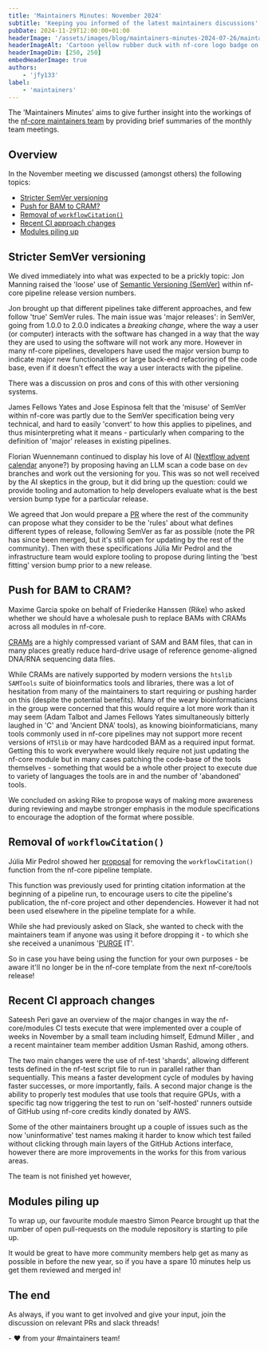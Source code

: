 ```yaml
---
title: 'Maintainers Minutes: November 2024'
subtitle: 'Keeping you informed of the latest maintainers discussions'
pubDate: 2024-11-29T12:00:00+01:00
headerImage: '/assets/images/blog/maintainers-minutes-2024-07-26/maintainers_duck.png'
headerImageAlt: 'Cartoon yellow rubber duck with nf-core logo badge on its body with the nf-core logo.'
headerImageDim: [250, 250]
embedHeaderImage: true
authors:
    - 'jfy133'
label:
    - 'maintainers'
---
```



The 'Maintainers Minutes' aims to give further insight into the workings of the [nf-core maintainers team](/governance#maintainers)
by providing brief summaries of the monthly team meetings.

## Overview

In the November meeting we discussed (amongst others) the following topics:

-   [Stricter SemVer versioning](stricter-semver-versioning)
-   [Push for BAM to CRAM?](push-for-bam-to-cram)
-   [Removal of `workflowCitation()`](removal-of-workflowcitation)
-   [Recent CI approach changes](recent-ci-approach-changes)
-   [Modules piling up](modules-piling-up)

## Stricter SemVer versioning

We dived immediately into what was expected to be a prickly topic: <Profile username="pinin4fjords">Jon Manning</Profile> raised the 'loose' use of [Semantic Versioning (SemVer)](https://semver.org/) within nf-core pipeline release version numbers.

Jon brought up that different pipelines take different approaches, and few follow 'true' SemVer rules.
The main issue was 'major releases': in SemVer, going from 1.0.0 to 2.0.0 indicates a _breaking change_, where the way a user (or computer) interacts with the software has changed in a way that the way they are used to using the software will not work any more.
However in many nf-core pipelines, developers have used the major version bump to indicate major new functionalities or large back-end refactoring of the code base, even if it doesn't effect the way a user interacts with the pipeline.

There was a discussion on pros and cons of this with other versioning systems.

<Profile username="jfy133">James Fellows Yates</Profile> and <Profile username="JoseEspinosa">Jose Espinosa</Profile> felt
that the 'misuse' of SemVer within nf-core was partly due to the SemVer specification being very technical, and hard to easily
'convert' to how this applies to pipelines, and thus misinterpreting what it means - particularly when comparing to the definition
of 'major' releases in existing pipelines.

<Profile username="FloWuenne">Florian Wuennemann</Profile> continued to display his love of AI ([Nextflow advent calendar](https://flowuenne.github.io/nextflow_advent_calender/)
anyone?) by proposing having an LLM scan a code base on `dev` branches and work out the versioning for you. This was so not
well received by the AI skeptics in the group, but it did bring up the question: could we provide tooling and automation
to help developers evaluate what is the best version bump type for a particular release.

We agreed that Jon would prepare a [PR](https://github.com/nf-core/website/pull/2842) where the rest of the community can propose what they consider to be the 'rules' about what defines different types of release, following SemVer as far as possible (note the PR has since been merged, but it's still open for updating by the rest of the community).
Then with these specifications <Profile username="mirpedrol">Júlia Mir Pedrol</Profile> and the infrastructure team would explore tooling to propose during linting the 'best fitting' version bump prior to a new release.

## Push for BAM to CRAM?

<Profile username="maxulysse">Maxime Garcia</Profile> spoke on behalf of <Profile username="FriederikeHanssen">
    Friederike Hanssen (Rike)
</Profile> who asked whether we should have a wholesale push to replace BAMs with CRAMs across all modules in nf-core.

[CRAMs](<https://en.wikipedia.org/wiki/CRAM_(file_format)>) are a highly compressed variant of SAM and BAM files, that can in many places greatly reduce hard-drive usage of reference genome-aligned DNA/RNA sequencing data files.

While CRAMs are natively supported by modern versions the `htslib` `SAMTools` suite of bioinformatics tools and libraries, there was a lot of hesitation from many of the maintainers to start requiring or pushing harder on this (despite the potential benefits).
Many of the weary bioinformaticians in the group were concerned that this would require a lot more work than it may seem (<Profile username="adamrtalbot">Adam Talbot</Profile> and <Profile username="jfy133">James Fellows Yates</Profile> simultaneously bitterly laughed in 'C' and 'Ancient DNA' tools), as knowing bioinformaticians, many tools commonly used in nf-core pipelines may not support more recent versions of `HTSlib` or may have hardcoded BAM as a required input format.
Getting this to work everywhere would likely require not just updating the nf-core module but in many cases patching the code-base of the tools themselves - something that would be a whole other project to execute due to variety of languages the tools are in and the number of 'abandoned' tools.

We concluded on asking Rike to propose ways of making more awareness during reviewing and maybe stronger emphasis in the module specifications to encourage the adoption of the format where possible.

## Removal of `workflowCitation()`

<Profile username="mirpedrol">Júlia Mir Pedrol</Profile> showed her [proposal](https://github.com/nf-core/modules/pull/7094)
for removing the `workflowCitation()` function from the nf-core pipeline template.

This function was previously used for printing citation information at the beginning of a pipeline run, to encourage users to cite the pipeline's publication, the nf-core project and other dependencies.
However it had not been used elsewhere in the pipeline template for a while.

While she had previously asked on Slack, she wanted to check with the maintainers team if anyone was using it before dropping it - to which she she received a unanimous '[PURGE](https://github.com/nf-core/modules/pull/7094#pullrequestreview-2470115528) IT'.

So in case you have being using the function for your own purposes - be aware it'll no longer be in the nf-core template from the next nf-core/tools release!

## Recent CI approach changes

<Profile username="sateeshperi">Sateesh Peri</Profile> gave an overview of the major changes in way the nf-core/modules CI
tests execute that were implemented over a couple of weeks in November by a small team including himself, <Profile username="edmundmiller">
    Edmund Miller
</Profile>
, and a recent maintainer team member addition <Profile username="GallVP">Usman Rashid</Profile>, among others.

The two main changes were the use of nf-test 'shards', allowing different tests defined in the nf-test script file to run in parallel rather than sequentially.
This means a faster development cycle of modules by having faster successes, or more importantly, fails.
A second major change is the ability to properly test modules that use tools that require GPUs, with a specific tag now triggering the test to run on 'self-hosted' runners outside of GitHub using nf-core credits kindly donated by AWS.

Some of the other maintainers brought up a couple of issues such as the now 'uninformative' test names making it harder to know which test failed without clicking through main layers of the GitHub Actions interface, however there are more improvements in the works for this from various areas.

The team is not finished yet however,

## Modules piling up

To wrap up, our favourite module maestro <Profile username="SPPearce">Simon Pearce</Profile> brought up that the number of open pull-requests on the module repository is starting to pile up.

It would be great to have more community members help get as many as possible in before the new year, so if you have a spare 10 minutes help us get them reviewed and merged in!

## The end

As always, if you want to get involved and give your input, join the discussion on relevant PRs and slack threads!

\- :heart: from your #maintainers team!
